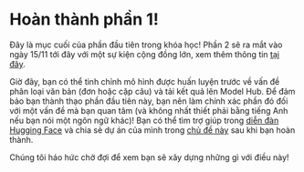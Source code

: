 # Hoàn thành phần 1!

<CourseFloatingBanner
    chapter={4}
    classNames="absolute z-10 right-0 top-0"
/>

Đây là mục cuối của phần đầu tiên trong khóa học! Phần 2 sẽ ra mắt vào ngày 15/11 tới đây với một sự kiện cộng đồng lớn, xem thêm thông tin [tại đây](https://huggingface.co/blog/course-launch-event).

Giờ đây, bạn có thể tinh chỉnh mô hình được huấn luyện trước về vấn đề phân loại văn bản (đơn hoặc cặp câu) và tải kết quả lên Model Hub. Để đảm bảo bạn thành thạo phần đầu tiên này, bạn nên làm chính xác phần đó đối với một vấn đề mà bạn quan tâm (và không nhất thiết phải bằng tiếng Anh nếu bạn nói một ngôn ngữ khác)! Bạn có thể tìm trợ giúp trong [diễn đàn Hugging Face](https://discuss.huggingface.co/) và chia sẻ dự án của mình trong [chủ đề này](https://discuss.huggingface.co/t/share-your-projects/6803) sau khi bạn hoàn thành.

Chúng tôi háo hức chờ đợi để xem bạn sẽ xây dựng những gì với điều này!
